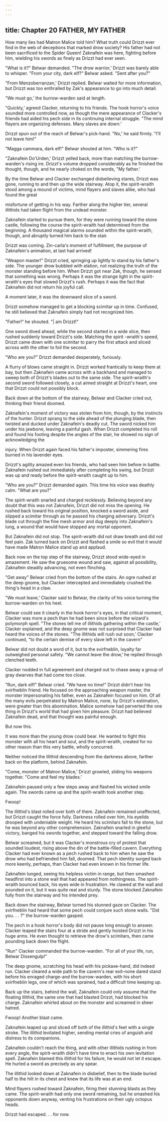 ```yaml
---
---
---
```

title: Chapter 20 FATHER, MY FATHER
---

How many lies had Matron Malice told him? What truth could Drizzt ever find in the web of deceptions that marked drow society? His father had not been sacrificed to the Spider Queen! Zaknafein was here, fighting before him, wielding his swords as finely as Drizzt had ever seen.

"What is it?" Belwar demanded. "The drow warrior,’ Drizzt was barely able to whisper. "From your city, dark elf?" Belwar asked. "Sent after you?"

"From Menzoberranzan,' Drizzt replied. Belwar waited for more information, but Drizzt was too enthralled by Zak's appearance to go into much detail.

"We must go,’ the burrow-warden said at length.

"Quickly,’ agreed Clacker, returning to his friends. The hook horror's voice sounded more controlled now, as though the mere appearance of Clacker's friends had aided his pech side in its continuing internal struggle. "The mind flayers are organizing defenses. Many slaves are down:'

Drizzt spun out of the reach of Belwar's pick-hand. "No,' he said firmly. "I'll not leave him!"

"Magga cammara, dark elf!" Belwar shouted at him. "Who is it?"

"Zaknafein Do'Urden,' Drizzt yelled back, more than matching the burrow- warden's rising ire. Drizzt's volume dropped considerably as he finished the thought, though, and he nearly choked on the words, "My father.’

By the time Belwar and Clacker exchanged disbelieving stares, Drizzt was gone, running to and then up the wide stairway. Atop it, the spirit-wraith stood among a mound of victims, mind flayers and slaves alike, who had found the great

misfortune of getting in his way. Farther along the higher tier, several illithids had taken flight from the undead monster.

Zaknafein started to pursue them, for they were running toward the stone castle, following the course the spirit-wraith had determined from the beginning. A thousand magical alarms sounded within the spirit-wraith, though, and abruptly turned him back to the stair.

Drizzt was coming. Zin-carla's moment of fulfillment, the purpose of Zaknafein's animation, at last had arrived!

"Weapon master!" Drizzt cried, springing up lightly to stand by his father's side. The younger drow bubbled with elation, not realizing the truth of the monster standing before him. When Drizzt got near Zak, though, he sensed that something was wrong. Perhaps it was the strange light in the spirit-wraith's eyes that slowed Drizzt's rush. Perhaps it was the fact that Zaknafein did not return his joyful call.

A moment later, it was the downward slice of a sword.

Drizzt somehow managed to get a blocking scimitar up in time. Confused, he still believed that Zaknafein simply had not recognized him.

"Father!" he shouted. "| am Drizzt!"

One sword dived ahead, while the second started in a wide slice, then rushed suddenly toward Drizzt's side. Matching the spirit -wraith's speed, Drizzt came down with one scimitar to parry the first attack and sliced across with the other to foil the second.

"Who are you?" Drizzt demanded desperately, furiously.

A flurry of blows came straight in. Drizzt worked frantically to keep them at bay, but then Zaknafein came across with a backhand and managed to sweep both of Drizzt's blades out to the same side. The spirit-wraith's second sword followed closely, a cut aimed straight at Drizzt's heart, one that Drizzt could not possibly block.

Back down at the bottom of the stairway, Belwar and Clacker cried out, thinking their friend doomed.

Zaknafein's moment of victory was stolen from him, though, by the instincts of the hunter. Drizzt sprang to the side ahead of the plunging blade, then twisted and ducked under Zaknafein's deadly cut. The sword nicked him under his jawbone, leaving a painful gash. When Drizzt completed his roll and found his footing despite the angles of the stair, he showed no sign of acknowledging the

injury. When Drizzt again faced his father's imposter, simmering fires burned in his lavender eyes.

Drizzt's agility amazed even his friends, who had seen him before in battle. Zaknafein rushed out immediately after completing his swing, but Drizzt was up and ready before the spirit-wraith caught up to him.

"Who are you?" Drizzt demanded again. This time his voice was deathly calm. "What are you?"

The spirit-wraith snarled and charged recklessly. Believing beyond any doubt that this was not Zaknafein, Drizzt did not miss the opening. He rushed back toward his original position, knocked a sword aside, and slipped a scimitar through as he passed his charging adversary. Drizzt's blade cut through the fine mesh armor and dug deeply into Zaknafein's lung, a wound that would have stopped any mortal opponent.

But Zaknafein did not stop. The spirit-wraith did not draw breath and did not feel pain. Zak turned back on Drizzt and flashed a smile so evil that it would have made Matron Malice stand up and applaud.

Back now on the top step of the stairway, Drizzt stood wide-eyed in amazement. He saw the gruesome wound and saw, against all possibility, Zaknafein steadily advancing, not even flinching.

"Get away" Belwar cried from the bottom of the stairs. An ogre rushed at the deep gnome, but Clacker intercepted and immediately crushed the thing's head in a claw.

"We must leave,’ Clacker said to Belwar, the clarity of his voice turning the burrow-warden on his heel.

Belwar could see it clearly in the hook horror's eyes, in that critical moment, Clacker was more a pech than he had been since before the wizard's polymorph spell. "The stones tell me of illithids gathering within the castle,’ Clacker explained, and the deep gnome was not surprised that Clacker had heard the voices of the stones. "The illithids will rush out soon,’ Clacker continued, "to the certain demise of every slave left in the cavern"

Belwar did not doubt a word of it, but to the svirfneblin, loyalty far outweighed personal safety. "We cannot leave the drow,’ he replied through clenched teeth.

Clacker nodded in full agreement and charged out to chase away a group of gray dwarves that had come too close.

"Run, dark elf!" Belwar cried. "We have no time!" Drizzt didn't hear his svirfneblin friend. He focused on the approaching weapon master, the monster impersonating his father, even as Zaknafein focused on him. Of all the many evils perpetrated by Matron Malice, none, by Drizzt's estimation, were greater than this abomination. Malice somehow had perverted the one thing in Drizzt's world that had given him pleasure. Drizzt had believed Zaknafein dead, and that thought was painful enough.

But now this.

It was more than the young drow could bear. He wanted to fight this monster with all his heart and soul, and the spirit-wraith, created for no other reason than this very battle, wholly concurred.

Neither noticed the illithid descending from the darkness above, farther back on the platform, behind Zaknafein.

"Come, monster of Matron Malice,’ Drizzt growled, sliding his weapons together. "Come and feel my blades.’

Zaknafein paused only a few steps away and flashed his wicked smile again. The swords came up and the spirit-wraith took another step.

Fwoop!

The illithid's blast rolled over both of them. Zaknafein remained unaffected, but Drizzt caught the force fully. Darkness rolled over him, his eyelids drooped with undeniable weight. He heard his scimitars fall to the stone, but he was beyond any other comprehension. Zaknafein snarled in gleeful victory, banged his swords together, and stepped toward the falling drow.

Belwar screamed, but it was Clacker's monstrous cry of protest that sounded loudest, rising above the din of the battle-filled cavern. Everything Clacker had ever known as a pech rushed back to him when he saw the drow who had befriended him fall, doomed. That pech identity surged back more keenly, perhaps, than Clacker had even known in his former life.

Zaknafein lunged, seeing his helpless victim in range, but then smashed headfirst into a stone wall that had appeared from nothingness. The spirit-wraith bounced back, his eyes wide in frustration. He clawed at the wall and pounded on it, but it was quite real and sturdy. The stone blocked Zaknafein fully from the stairway and his intended prey.

Back down the stairway, Belwar turned his stunned gaze on Clacker. The svirfneblin had heard that some pech could conjure such stone walls. "Did you. . . ?" the burrow-warden gasped.

The pech in a hook horror's body did not pause long enough to answer. Clacker leaped the stairs four at a stride and gently hoisted Drizzt in his huge arms. He even thought to retrieve the drow's scimitars, then came pounding back down the flight.

"Run" Clacker commanded the burrow-warden. "For all of your life, run, Belwar Dissengulp!"

The deep gnome, scratching his head with his pickaxe-hand, did indeed run. Clacker cleared a wide path to the cavern's rear exit-none dared stand before his enraged charge-and the burrow-warden, with his short svirfneblin legs, one of which was sprained, had a difficult time keeping up.

Back up the stairs, behind the wall, Zaknafein could only assume that the floating illithid, the same one that had blasted Drizzt, had blocked his charge. Zaknafein whirled about on the monster and screamed in sheer hatred.

Fwoop! Another blast came.

Zaknafein leaped up and sliced off both of the illithid's feet with a single stroke. The illithid levitated higher, sending mental cries of anguish and distress to its companions.

Zaknafein couldn't reach the thing, and with other illithids rushing in from every angle, the spirit-wraith didn't have time to enact his own levitation spell. Zaknafein blamed this illithid for his failure, he would not let it escape. He hurled a sword as precisely as any spear.

The illithid looked down at Zaknafein in disbelief, then to the blade buried half to the hilt in its chest and knew that its life was at an end.

Mind flayers rushed toward Zaknafein, firing their stunning blasts as they came. The spirit-wraith had only one sword remaining, but he smashed his opponents down anyway, venting his frustrations on their ugly octopus heads.

Drizzt had escaped. . . for now.


